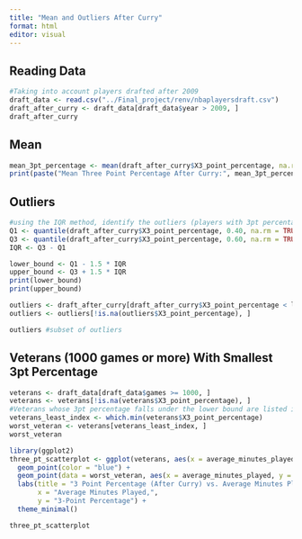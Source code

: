 ```yaml
---
title: "Mean and Outliers After Curry"
format: html
editor: visual
---
```


## Reading Data

```r
#Taking into account players drafted after 2009
draft_data <- read.csv("../Final_project/renv/nbaplayersdraft.csv")
draft_after_curry <- draft_data[draft_data$year > 2009, ]
draft_after_curry

```

## Mean

```r
mean_3pt_percentage <- mean(draft_after_curry$X3_point_percentage, na.rm = TRUE)
print(paste("Mean Three Point Percentage After Curry:", mean_3pt_percentage))
```

## Outliers

```r
#using the IQR method, identify the outliers (players with 3pt percentage less than the lower bound or greater than upper bound)
Q1 <- quantile(draft_after_curry$X3_point_percentage, 0.40, na.rm = TRUE)
Q3 <- quantile(draft_after_curry$X3_point_percentage, 0.60, na.rm = TRUE)
IQR <- Q3 - Q1

lower_bound <- Q1 - 1.5 * IQR
upper_bound <- Q3 + 1.5 * IQR
print(lower_bound)
print(upper_bound)

outliers <- draft_after_curry[draft_after_curry$X3_point_percentage < lower_bound | draft_after_curry$X3_point_percentage > upper_bound, ]
outliers <- outliers[!is.na(outliers$X3_point_percentage), ]

outliers #subset of outliers
```

## Veterans (1000 games or more) With Smallest 3pt Percentage

```r
veterans <- draft_data[draft_data$games >= 1000, ]
veterans <- veterans[!is.na(veterans$X3_point_percentage), ]
#Veterans whose 3pt percentage falls under the lower bound are listed in the veterans_least_3pt_percentage subset
veterans_least_index <- which.min(veterans$X3_point_percentage)
worst_veteran <- veterans[veterans_least_index, ]
worst_veteran
```

```r
library(ggplot2)
three_pt_scatterplot <- ggplot(veterans, aes(x = average_minutes_played, y = X3_point_percentage)) + 
  geom_point(color = "blue") +
  geom_point(data = worst_veteran, aes(x = average_minutes_played, y = X3_point_percentage), color = "red", size = 3) + 
  labs(title = "3 Point Percentage (After Curry) vs. Average Minutes Played",
       x = "Average Minutes Played,",
       y = "3-Point Percentage") + 
  theme_minimal()

three_pt_scatterplot



```
